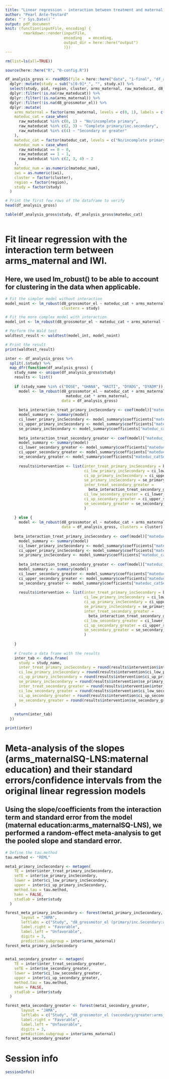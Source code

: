 ```yaml
---
title: "Linear regression - interaction between treatment and maternal education - gross"
author: "Pearl Ante-Testard"
date: "`r Sys.Date()`"
output: pdf_document
knit: (function(inputFile, encoding) {
        rmarkdown::render(inputFile, 
                          encoding   = encoding, 
                          output_dir = here::here("output")
                          )})
---
```



```r

rm(list=ls(all=TRUE))

```

```r

source(here::here("R", "0-config.R"))

```

```r

df_analysis_gross <- readRDS(file = here::here("data", "1-final", "df_analysis_iwi.rds")) %>% 
  dplyr::mutate(study = sub("s[0-9]*_", "", study.x)) %>%
  select(study, pid, region, cluster, arms_maternal, raw_mateducat, d8_grossmotor_el, iwi) %>%
  dplyr::filter(!is.na(raw_mateducat)) %>%
  dplyr::filter(!is.na(arms_maternal)) %>%
  dplyr::filter(!is.na(d8_grossmotor_el)) %>%
  dplyr::mutate(
    arms_maternal = factor(arms_maternal, levels = c(0, 1), labels = c("Control", "SQ-LNS")),
    mateduc_cat = case_when(
      raw_mateducat %in% c(0, 1) ~ "No/incomplete primary",
      raw_mateducat %in% c(2, 3) ~ "Complete primary/inc.secondary",
      raw_mateducat %in% c(4) ~ "Secondary or greater"
    ),
    mateduc_cat = factor(mateduc_cat, levels = c("No/incomplete primary", "Complete primary/inc.secondary", "Secondary or greater")),
    mateduc_num = case_when(
      raw_mateducat == 0 ~ 0,
      raw_mateducat == 1 ~ 1,
      raw_mateducat %in% c(2, 3, 4) ~ 2
    ),
    mateduc_num = as.numeric(mateduc_num),
    iwi = as.numeric(iwi),
    cluster = factor(cluster),
    region = factor(region),
    study = factor(study)
  )

# Print the first few rows of the dataframe to verify
head(df_analysis_gross)

table(df_analysis_gross$study, df_analysis_gross$mateduc_cat)
        
```

# Fit linear regression with the interaction term between arms_maternal and IWI.

## Here, we used lm_robust() to be able to account for clustering in the data when applicable.

```r

# Fit the simpler model without interaction
model_noint <- lm_robust(d8_grossmotor_el ~ mateduc_cat + arms_maternal, data = df_analysis_gross,
                         clusters = study)

# Fit the more complex model with interaction
model_int <- lm_robust(d8_grossmotor_el ~ mateduc_cat + arms_maternal + mateduc_cat * arms_maternal, data = df_analysis_gross, clusters = study)

# Perform the Wald test
waldtest_result <- waldtest(model_int, model_noint)

# Print the result
print(waldtest_result)

```


```r

inter <- df_analysis_gross %>%
  split(.$study) %>%
  map_dfr(function(df_analysis_gross) {
    study_name <- unique(df_analysis_gross$study)
    results <- list()
    
    if (study_name %in% c("DOSE", "GHANA", "HAITI", "DYADG", "DYADM")) {
      model <- lm_robust(d8_grossmotor_el ~ mateduc_cat + arms_maternal + 
                           mateduc_cat * arms_maternal, 
                         data = df_analysis_gross)
      
      beta_interaction_treat_primary_incSecondary <- coef(model)["mateduc_catComplete primary/inc.secondary:arms_maternalSQ-LNS"]
      model_summary <- summary(model)
      ci_lower_primary_incSecondary <- model_summary$coefficients["mateduc_catComplete primary/inc.secondary:arms_maternalSQ-LNS", "CI Lower"]
      ci_upper_primary_incSecondary <- model_summary$coefficients["mateduc_catComplete primary/inc.secondary:arms_maternalSQ-LNS", "CI Upper"]
      se_primary_incSecondary <- model_summary$coefficients["mateduc_catComplete primary/inc.secondary:arms_maternalSQ-LNS", "Std. Error"]
      
      beta_interaction_treat_secondary_greater <- coef(model)["mateduc_catSecondary or greater:arms_maternalSQ-LNS"]
      model_summary <- summary(model)
      ci_lower_secondary_greater <- model_summary$coefficients["mateduc_catSecondary or greater:arms_maternalSQ-LNS", "CI Lower"]
      ci_upper_secondary_greater <- model_summary$coefficients["mateduc_catSecondary or greater:arms_maternalSQ-LNS", "CI Upper"]
      se_secondary_greater <- model_summary$coefficients["mateduc_catSecondary or greater:arms_maternalSQ-LNS", "Std. Error"]
      
      results$intervention <- list(inter_treat_primary_incSecondary = beta_interaction_treat_primary_incSecondary, 
                                   ci_low_primary_incSecondary = ci_lower_primary_incSecondary, 
                                   ci_up_primary_incSecondary = ci_upper_primary_incSecondary, 
                                   se_primary_incSecondary = se_primary_incSecondary,
                                   inter_treat_secondary_greater = 
                                     beta_interaction_treat_secondary_greater, 
                                   ci_low_secondary_greater = ci_lower_secondary_greater, 
                                   ci_up_secondary_greater = ci_upper_secondary_greater, 
                                   se_secondary_greater = se_secondary_greater
                                   )
      
    } else {
      model <- lm_robust(d8_grossmotor_el ~ mateduc_cat + arms_maternal + mateduc_cat * arms_maternal, 
                         data = df_analysis_gross, clusters = cluster)
      
    beta_interaction_treat_primary_incSecondary <- coef(model)["mateduc_catComplete primary/inc.secondary:arms_maternalSQ-LNS"]
      model_summary <- summary(model)
      ci_lower_primary_incSecondary <- model_summary$coefficients["mateduc_catComplete primary/inc.secondary:arms_maternalSQ-LNS", "CI Lower"]
      ci_upper_primary_incSecondary <- model_summary$coefficients["mateduc_catComplete primary/inc.secondary:arms_maternalSQ-LNS", "CI Upper"]
      se_primary_incSecondary <- model_summary$coefficients["mateduc_catComplete primary/inc.secondary:arms_maternalSQ-LNS", "Std. Error"]
      
      beta_interaction_treat_secondary_greater <- coef(model)["mateduc_catSecondary or greater:arms_maternalSQ-LNS"]
      model_summary <- summary(model)
      ci_lower_secondary_greater <- model_summary$coefficients["mateduc_catSecondary or greater:arms_maternalSQ-LNS", "CI Lower"]
      ci_upper_secondary_greater <- model_summary$coefficients["mateduc_catSecondary or greater:arms_maternalSQ-LNS", "CI Upper"]
      se_secondary_greater <- model_summary$coefficients["mateduc_catSecondary or greater:arms_maternalSQ-LNS", "Std. Error"]
      
      results$intervention <- list(inter_treat_primary_incSecondary = beta_interaction_treat_primary_incSecondary, 
                                   ci_low_primary_incSecondary = ci_lower_primary_incSecondary, 
                                   ci_up_primary_incSecondary = ci_upper_primary_incSecondary, 
                                   se_primary_incSecondary = se_primary_incSecondary,
                                   inter_treat_secondary_greater = 
                                     beta_interaction_treat_secondary_greater, 
                                   ci_low_secondary_greater = ci_lower_secondary_greater, 
                                   ci_up_secondary_greater = ci_upper_secondary_greater, 
                                   se_secondary_greater = se_secondary_greater
                                   )
      
    }
    
    # Create a data frame with the results
    inter_tab <- data.frame(
      study = study_name,
      inter_treat_primary_incSecondary = round(results$intervention$inter_treat_primary_incSecondary, 3),
      ci_low_primary_incSecondary = round(results$intervention$ci_low_primary_incSecondary, 3),
      ci_up_primary_incSecondary = round(results$intervention$ci_up_primary_incSecondary, 3),
      se_primary_incSecondaryy = round(results$intervention$se_primary_incSecondary, 3),
      inter_treat_secondary_greater = round(results$intervention$inter_treat_secondary_greater, 3),
      ci_low_secondary_greater = round(results$intervention$ci_low_secondary_greater, 3),
      ci_up_secondary_greater = round(results$intervention$ci_up_secondary_greater, 3),
      se_secondary_greater = round(results$intervention$se_secondary_greater, 3)
    )
    
    return(inter_tab)
  })

print(inter)

```

# Meta-analysis of the slopes (arms_maternalSQ-LNS:maternal education) and their standard errors/confidence intervals from the original linear regression models

## Using the slope/coefficients from the interaction term and standard error from the model (maternal education:arms_maternalSQ-LNS), we performed a random-effect meta-analysis to get the pooled slope and standard error.

```r

# Define the tau.method
tau.method <- "REML"

meta1_primary_incSecondary <- metagen(
    TE = inter$inter_treat_primary_incSecondary,
    seTE = inter$se_primary_incSecondary,
    lower = inter$ci_low_primary_incSecondary,
    upper = inter$ci_up_primary_incSecondary,
    method.tau = tau.method,
    hakn = FALSE,
    studlab = inter$study
  )

forest_meta_primary_incSecondary <- forest(meta1_primary_incSecondary, 
       layout = "JAMA", 
       leftlabs = c("Study", "d8_grossmotor_el (primary/inc.Secondary:arms_maternalSQ-LNS) [95% CI]"),
       label.right = "Favorable", 
       label.left = "Unfavorable",
       digits = 3,
       prediction.subgroup = inter$arms_maternal)
forest_meta_primary_incSecondary


meta1_secondary_greater <- metagen(
    TE = inter$inter_treat_secondary_greater,
    seTE = inter$se_secondary_greater,
    lower = inter$ci_low_secondary_greater,
    upper = inter$ci_up_secondary_greater,
    method.tau = tau.method,
    hakn = FALSE,
    studlab = inter$study
  )

forest_meta_secondary_greater <- forest(meta1_secondary_greater, 
       layout = "JAMA", 
       leftlabs = c("Study", "d8_grossmotor_el (secondary/greater:arms_maternalSQ-LNS) [95% CI]"),
       label.right = "Favorable", 
       label.left = "Unfavorable",
       digits = 3,
       prediction.subgroup = inter$arms_maternal)
forest_meta_secondary_greater
```


# Session info
```r

sessionInfo()
```

